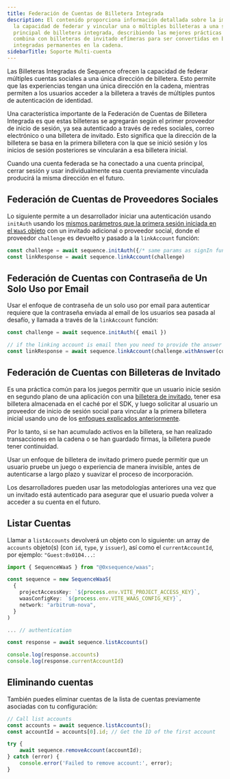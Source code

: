 ```yaml
---
title: Federación de Cuentas de Billetera Integrada
description: El contenido proporciona información detallada sobre la implementación de
  la capacidad de federar y vincular una o múltiples billeteras a una sesión
  principal de billetera integrada, describiendo las mejores prácticas cuando se
  combina con billeteras de invitado efímeras para ser convertidas en billeteras
  integradas permanentes en la cadena.
sidebarTitle: Soporte Multi-cuenta
---
```


Las Billeteras Integradas de Sequence ofrecen la capacidad de federar múltiples cuentas sociales a una única dirección de billetera. Esto permite que las experiencias tengan una única dirección en la cadena, mientras permiten a los usuarios acceder a la billetera a través de múltiples puntos de autenticación de identidad.

Una característica importante de la Federación de Cuentas de Billetera Integrada es que estas billeteras se agregarán según el primer proveedor de inicio de sesión, ya sea autenticado a través de redes sociales, correo electrónico o una billetera de invitado. Esto significa que la dirección de la billetera se basa en la primera billetera con la que se inició sesión y los inicios de sesión posteriores se vincularán a esa billetera inicial.

Cuando una cuenta federada se ha conectado a una cuenta principal, cerrar sesión y usar individualmente esa cuenta previamente vinculada producirá la misma dirección en el futuro.

## Federación de Cuentas de Proveedores Sociales

Lo siguiente permite a un desarrollador iniciar una autenticación usando `initAuth` usando los [mismos parámetros que la primera sesión iniciada en el `WaaS` objeto](/sdk/headless-wallet/use-wallets#authenticated-embedded-wallet) con un invitado adicional o proveedor social, donde el proveedor `challenge` es devuelto y pasado a la `linkAccount` función:

```ts
const challenge = await sequence.initAuth({/* same params as signIn function */})
const linkResponse = await sequence.linkAccount(challenge)
```

## Federación de Cuentas con Contraseña de Un Solo Uso por Email

Usar el enfoque de contraseña de un solo uso por email para autenticar requiere que la contraseña enviada al email de los usuarios sea pasada al desafío, y llamada a través de la `linkAccount` función:

```ts
const challenge = await sequence.initAuth({ email })

// if the linking account is email then you need to provide the answer (code)
const linkResponse = await sequence.linkAccount(challenge.withAnswer(code))
```

## Federación de Cuentas con Billeteras de Invitado

Es una práctica común para los juegos permitir que un usuario inicie sesión en segundo plano de una aplicación con una [billetera de invitado](/sdk/headless-wallet/authentication#guest-embedded-wallet), tener esa billetera almacenada en el caché por el SDK, y luego solicitar al usuario un proveedor de inicio de sesión social para vincular a la primera billetera inicial usando uno de los [enfoques explicados anteriormente](/sdk/headless-wallet/account-federation#embedded-wallet-account-federation).

Por lo tanto, si se han acumulado activos en la billetera, se han realizado transacciones en la cadena o se han guardado firmas, la billetera puede tener continuidad.

Usar un enfoque de billetera de invitado primero puede permitir que un usuario pruebe un juego o experiencia de manera invisible, antes de autenticarse a largo plazo y suavizar el proceso de incorporación.

Los desarrolladores pueden usar las metodologías anteriores una vez que un invitado está autenticado para asegurar que el usuario pueda volver a acceder a su cuenta en el futuro.

## Listar Cuentas

Llamar a `listAccounts` devolverá un objeto con lo siguiente: un array de `accounts` objeto(s) (con `id`, `type`, y `issuer`), así como el `currentAccountId`, por ejemplo: `"Guest:0x0104...`:

```ts
import { SequenceWaaS } from "@0xsequence/waas";

const sequence = new SequenceWaaS(
  {
    projectAccessKey: `${process.env.VITE_PROJECT_ACCESS_KEY}`,
    waasConfigKey: `${process.env.VITE_WAAS_CONFIG_KEY}`,
    network: "arbitrum-nova",
  }
)

... // authentication

const response = await sequence.listAccounts()

console.log(response.accounts)
console.log(response.currentAccountId)
```

## Eliminando cuentas

También puedes eliminar cuentas de la lista de cuentas previamente asociadas con tu configuración:

```ts
// Call list accounts
const accounts = await sequence.listAccounts();
const accountId = accounts[0].id; // Get the ID of the first account

try {
    await sequence.removeAccount(accountId);
} catch (error) {
    console.error('Failed to remove account:', error);
}
```
